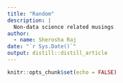 ```yaml
---
title: "Random"
description: |
  Non-data science related musings
author:
  - name: Sherosha Raj
date: "`r Sys.Date()`"
output: distill::distill_article
---
```


```r
knitr::opts_chunk$set(echo = FALSE)
```







